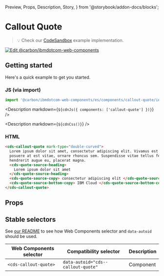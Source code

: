   Preview,
  Props,
  Description,
  Story,
} from '@storybook/addon-docs/blocks';

# Callout Quote

> 💡 Check our
> [CodeSandbox](https://githubbox.com/carbon-design-system/carbon-for-ibm-dotcom/tree/main/packages/web-components/examples/codesandbox/components/callout-quote)
> example implementation.

[![Edit @carbon/ibmdotcom-web-components](https://codesandbox.io/static/img/play-codesandbox.svg)](https://githubbox.com/carbon-design-system/carbon-for-ibm-dotcom/tree/main/packages/web-components/examples/codesandbox/components/callout-quote)

## Getting started

Here's a quick example to get you started.

### JS (via import)

```javascript
import '@carbon/ibmdotcom-web-components/es/components/callout-quote/index.js';
```

<Description markdown={`${cdnJs({ components: ['callout-quote'] })}`} />

<Description markdown={`${cdnCss()}`} />

### HTML

```html
<cds-callout-quote mark-type="double-curved">
  Lorem ipsum dolor sit amet, consectetur adipiscing elit. Vivamus est purus,
  posuere at est vitae, ornare rhoncus sem. Suspendisse vitae tellus fermentum,
  hendrerit augue eu, placerat magna.
  <cds-quote-source-heading>
    Lorem ipsum dolor sit amet
  </cds-quote-source-heading>
  <cds-quote-source-copy> consectetur adipiscing elit </cds-quote-source-copy>
  <cds-quote-source-bottom-copy> IBM Cloud </cds-quote-source-bottom-copy>
</cds-callout-quote>
```

## Props

<Props of="cds-callout-quote" />

## Stable selectors

See
[our README](https://github.com/carbon-design-system/carbon-for-ibm-dotcom/tree/main/packages/web-components#stable-selectors-for-analytics-and-integratione2e-testing-in-web-components)
to see how Web Components selector and `data-autoid` should be used.

| Web Components selector | Compatibility selector             | Description |
| ----------------------- | ---------------------------------- | ----------- |
| `<cds-callout-quote>`   | `data-autoid="cds--callout-quote"` | Component   |

<Description markdown={contributing} />
